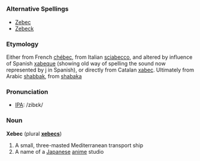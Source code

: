 =={{en}}==
===Alternative Spellings===
* [[Zebec]]
* [[Zebeck]]

===Etymology===
Either from French [[chébec]], from Italian [[sciabecco]], and altered by influence of Spanish [[xabeque]] (showing old way of spelling the sound now represented by j in Spanish), or directly from Catalan [[xabec]]. Ultimately from Arabic [[shabbak]], from [[shabaka]]

===Pronunciation===
* [[Appendix:International_Phonetic_Alphabet|IPA]]: /zibɛk/

===Noun===
'''Xebec''' (plural '''[[xebecs]]''')
# A small, three-masted Mediterranean transport ship
# A name of a [[Japanese]] [[anime]] studio